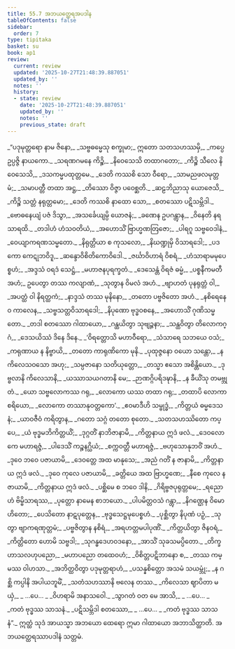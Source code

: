 ```yaml
---
title: 55.7 အဘယတ္ထေရအပဒါန
tableOfContents: false
sidebar:
  order: 7
type: tipitaka
basket: su
book: ap1
review:
  current: review
  updated: '2025-10-27T21:48:39.887051'
  updated_by: ''
  notes: ''
  history:
  - state: review
    date: '2025-10-27T21:48:39.887051'
    updated_by: ''
    notes: ''
    previous_state: draft
---
```



<ReviewStatus review={frontmatter.review} showDetails={true} />

<HypothesisAnnotation frontmatter={frontmatter} />

<DynamicBreadcrumb />

<Division number="195" book="ap1" e="ch" v="20" p="445">

<Paragraph number="7541" type="verses" book="ap1">
_“ပဒုမုတ္တရော နာမ ဇိနော,_  
_သဗ္ဗဓမ္မေသု စက္ခုမာ;_  
ဣတော သတသဟဿမှိ,_  
_ကပ္ပေ ဥပ္ပဇ္ဇိ နာယကော._  

</Paragraph>

</Division>
<Division number="196" book="ap1" e="ch" v="20" p="445">

<Paragraph number="7542" type="verses" book="ap1">
_သရဏဂမနေ ကိဉ္စိ,_  
_နိဝေသေသိ တထာဂတော;_  
_ကိဉ္စိ သီလေ နိဝေသေသိ,_  
_ဒသကမ္မပထုတ္တမေ._  

</Paragraph>

</Division>
<Division number="197" book="ap1" e="ch" v="20" p="413">

<Paragraph number="7543" type="verses" book="ap1">
_ဒေတိ ကဿစိ သော ဝီရော,_  
_သာမညဖလမုတ္တမံ;_  
_သမာပတ္တီ တထာ အဋ္ဌ,_  
_တိဿော ဝိဇ္ဇာ ပဝေစ္ဆတိ._  

</Paragraph>

</Division>
<Division number="198" book="ap1" e="ch" v="20" p="413">

<Paragraph number="7544" type="verses" book="ap1">
_ဆဠဘိညာသု ယောဇေသိ,_  
_ကိဉ္စိ သတ္တံ နရုတ္တမော;_  
_ဒေတိ ကဿစိ နာထော သော,_  
_စတဿော ပဋိသမ္ဘိဒါ._  

</Paragraph>

</Division>
<Division number="199" book="ap1" e="ch" v="20" p="413">

<Paragraph number="7545" type="verses" book="ap1">
_ဗောဓနေယျံ ပဇံ ဒိသွာ,_  
_အသင်္ခေယျမ္ပိ ယောဇနံ;_  
_ခဏေန ဥပဂန္တွာန,_  
_ဝိနေတိ နရသာရထိ._  

</Paragraph>

</Division>
<Division number="200" book="ap1" e="ch" v="20" p="413">

<Paragraph number="7546" type="verses" book="ap1">
_တဒါဟံ ဟံသဝတိယံ,_  
_အဟောသိံ ဗြာဟ္မဏတြဇော;_  
_ပါရဂူ သဗ္ဗဝေဒါနံ,_  
_ဝေယျာကရဏသမ္မတော._  

</Paragraph>

</Division>
<Division number="201" book="ap1" e="ch" v="20" p="413">

<Paragraph number="7547" type="verses" book="ap1">
_နိရုတ္တိယာ စ ကုသလော,_  
_နိဃဏ္ဍုမှိ ဝိသာရဒေါ;_  
_ပဒကော ကေဋုဘဝိဒူ,_  
_ဆန္ဒောဝိစိတိကောဝိဒေါ._  

</Paragraph>

</Division>
<Division number="202" book="ap1" e="ch" v="20" p="413">

<Paragraph number="7548" type="verses" book="ap1">
_ဇင်္ဃာဝိဟာရံ ဝိစရံ,_  
_ဟံသာရာမမုပေစ္စဟံ;_  
_အဒ္ဒသံ ဝရဒံ သေဋ္ဌံ,_  
_မဟာဇနပုရက္ခတံ._  

</Paragraph>

</Division>
<Division number="203" book="ap1" e="ch" v="20" p="413">

<Paragraph number="7549" type="verses" book="ap1">
_ဒေသေန္တံ ဝိရဇံ ဓမ္မံ,_  
_ပစ္စနီကမတီ အဟံ;_  
ဥပေတွာ တဿ ကလျာဏံ,_  
_သုတွာန ဝိမလံ အဟံ._  

</Paragraph>

</Division>
<Division number="204" book="ap1" e="ch" v="20" p="413">

<Paragraph number="7550" type="verses" book="ap1">
_ဗျာဟတံ ပုနရုတ္တံ ဝါ,_  
_အပတ္ထံ ဝါ နိရတ္ထကံ;_  
_နာဒ္ဒသံ တဿ မုနိနော,_  
_တတော ပဗ္ဗဇိတော အဟံ._  

</Paragraph>

</Division>
<Division number="205" book="ap1" e="ch" v="20" p="413">

<Paragraph number="7551" type="verses" book="ap1">
_နစိရေနေဝ ကာလေန,_  
_သဗ္ဗသတ္တဝိသာရဒေါ;_  
_နိပုဏော ဗုဒ္ဓဝစနေ,_  
_အဟောသိံ ဂုဏိသမ္မတော._  

</Paragraph>

</Division>
<Division number="206" book="ap1" e="ch" v="20" p="414">

<Paragraph number="7552" type="verses" book="ap1">
_တဒါ စတဿော ဂါထာယော,_  
_ဂန္ထယိတွာ သုဗျဉ္ဇနာ;_  
_သန္ထဝိတွာ တိလောကဂ္ဂံ,_  
_ဒေသယိဿံ ဒိနေ ဒိနေ._  

</Paragraph>

</Division>
<Division number="207" book="ap1" e="ch" v="20" p="414">

<Paragraph number="7553" type="verses" book="ap1">
_‘ဝိရတ္တောသိ မဟာဝီရော,_  
_သံသာရေ သဘယေ ဝသံ;_  
_ကရုဏာယ န နိဗ္ဗာယိ,_  
_တတော ကာရုဏိကော မုနိ._  

</Paragraph>

</Division>
<Division number="208" book="ap1" e="ch" v="20" p="414">

<Paragraph number="7554" type="verses" book="ap1">
_ပုထုဇ္ဇနော ဝယော သန္တော,_  
_န ကိလေသဝသော အဟု;_  
_သမ္ပဇာနော သတိယုတ္တော,_  
_တသ္မာ ဧသော အစိန္တိယော._  

</Paragraph>

</Division>
<Division number="209" book="ap1" e="ch" v="20" p="414">

<Paragraph number="7555" type="verses" book="ap1">
_ဒုဗ္ဗလာနိ ကိလေသာနိ,_  
_ယဿာသယဂတာနိ မေ;_  
_ဉာဏဂ္ဂိပရိဒဍ္ဎာနိ,_  
_န ခီယိံသု တမဗ္ဘုတံ._  

</Paragraph>

</Division>
<Division number="210" book="ap1" e="ch" v="20" p="414">

<Paragraph number="7556" type="verses" book="ap1">
_ယော သဗ္ဗလောကဿ ဂရု,_  
_လောကော ယဿ တထာ ဂရု;_  
_တထာပိ လောကာစရိယော,_  
_လောကော တဿာနုဝတ္တကော’._  

</Paragraph>

</Division>
<Division number="211" book="ap1" e="ch" v="20" p="414">

<Paragraph number="7557" type="verses" book="ap1">
_ဧဝမာဒီဟိ သမ္ဗုဒ္ဓံ,_  
_ကိတ္တယံ ဓမ္မဒေသနံ;_  
_ယာဝဇီဝံ ကရိတွာန,_  
_ဂတော သဂ္ဂံ တတော စုတော._  

</Paragraph>

</Division>
<Division number="212" book="ap1" e="ch" v="20" p="414">

<Paragraph number="7558" type="verses" book="ap1">
_သတသဟဿိတော ကပ္ပေ,_  
_ယံ ဗုဒ္ဓမဘိကိတ္တယိံ;_  
_ဒုဂ္ဂတိံ နာဘိဇာနာမိ,_  
_ကိတ္တနာယ ဣဒံ ဖလံ._  

</Paragraph>

</Division>
<Division number="213" book="ap1" e="ch" v="20" p="414">

<Paragraph number="7559" type="verses" book="ap1">
_ဒေဝလောကေ မဟာရဇ္ဇံ,_  
_ပါဒေသိံ ကဉ္စနဂ္ဃိယံ;_  
_စက္ကဝတ္တီ မဟာရဇ္ဇံ,_  
_ဗဟုသောနုဘဝိံ အဟံ._  

</Paragraph>

</Division>
<Division number="214" book="ap1" e="ch" v="20" p="414">

<Paragraph number="7560" type="verses" book="ap1">
_ဒုဝေ ဘဝေ ပဇာယာမိ,_  
_ဒေဝတ္တေ အထ မာနုသေ;_  
_အညံ ဂတိံ န ဇာနာမိ,_  
_ကိတ္တနာယ ဣဒံ ဖလံ._  

</Paragraph>

</Division>
<Division number="215" book="ap1" e="ch" v="20" p="414">

<Paragraph number="7561" type="verses" book="ap1">
_ဒုဝေ ကုလေ ပဇာယာမိ,_  
_ခတ္တိယေ အထ ဗြာဟ္မဏေ;_  
_နီစေ ကုလေ န ဇာယာမိ,_  
_ကိတ္တနာယ ဣဒံ ဖလံ._  

</Paragraph>

</Division>
<Division number="216" book="ap1" e="ch" v="20" p="414">

<Paragraph number="7562" type="verses" book="ap1">
_ပစ္ဆိမေ စ ဘဝေ ဒါနိ,_  
_ဂိရိဗ္ဗဇပုရုတ္တမေ;_  
_ရညောဟံ ဗိမ္ဗိသာရဿ,_  
_ပုတ္တော နာမေန စာဘယော._  

</Paragraph>

</Division>
<Division number="217" book="ap1" e="ch" v="20" p="414">

<Paragraph number="7563" type="verses" book="ap1">
_ပါပမိတ္တဝသံ ဂန္တွာ,_  
_နိဂဏ္ဌေန ဝိမောဟိတော;_  
_ပေသိတော နာဋပုတ္တေန,_  
_ဗုဒ္ဓသေဋ္ဌမုပေစ္စဟံ._  

</Paragraph>

</Division>
<Division number="218" book="ap1" e="ch" v="20" p="414">

<Paragraph number="7564" type="verses" book="ap1">
_ပုစ္ဆိတွာ နိပုဏံ ပဉှံ,_  
_သုတွာ ဗျာကရဏုတ္တမံ;_  
_ပဗ္ဗဇိတွာန နစိရံ,_  
_အရဟတ္တမပါပုဏိံ._  

</Paragraph>

</Division>
<Division number="219" book="ap1" e="ch" v="20" p="415">

<Paragraph number="7565" type="verses" book="ap1">
_ကိတ္တယိတွာ ဇိနဝရံ,_  
_ကိတ္တိတော ဟောမိ သဗ္ဗဒါ;_  
_သုဂန္ဓဒေဟဝဒနော,_  
_အာသိံ သုခသမပ္ပိတော._  

</Paragraph>

</Division>
<Division number="220" book="ap1" e="ch" v="20" p="415">

<Paragraph number="7566" type="verses" book="ap1">
_တိက္ခဟာသလဟုပညော,_  
_မဟာပညော တထေဝဟံ;_  
_ဝိစိတ္တပဋိဘာနော စ,_  
_တဿ ကမ္မဿ ဝါဟသာ._  

</Paragraph>

</Division>
<Division number="221" book="ap1" e="ch" v="20" p="415">

<Paragraph number="7567" type="verses" book="ap1">
_အဘိတ္ထဝိတွာ ပဒုမုတ္တရာဟံ,_  
_ပသန္နစိတ္တော အသမံ သယမ္ဘုံ;_  
_န ဂစ္ဆိ ကပ္ပါနိ အပါယဘူမိံ,_  
_သတံသဟဿာနိ ဗလေန တဿ._  

</Paragraph>

</Division>
<Division number="222" book="ap1" e="ch" v="20" p="415">

<Paragraph number="7568" type="verses" book="ap1">
_ကိလေသာ ဈာပိတာ မယှံ,_  
_ …ပေ… _  
_ဝိဟရာမိ အနာသဝေါ._  

</Paragraph>

</Division>
<Division number="223" book="ap1" e="ch" v="20" p="415">

<Paragraph number="7569" type="verses" book="ap1">
_သွာဂတံ ဝတ မေ အာသိ,_  
_ …ပေ… _  
_ကတံ ဗုဒ္ဓဿ သာသနံ._  

</Paragraph>

</Division>
<Division number="224" book="ap1" e="ch" v="20" p="415">

<Paragraph number="7570" type="verses" book="ap1">
_ပဋိသမ္ဘိဒါ စတဿော,_  
_ …ပေ… _  
_ကတံ ဗုဒ္ဓဿ သာသနံ”._  

</Paragraph>

<Paragraph number="7571" book="ap1">
ဣတ္ထံ သုဒံ အာယသ္မာ အဘယော ထေရော ဣမာ ဂါထာယော အဘာသိတ္ထာတိ.

</Paragraph>
</Division>

<Paragraph number="7572" type="center" book="ap1">
အဘယတ္ထေရဿာပဒါနံ သတ္တမံ.
</Paragraph>